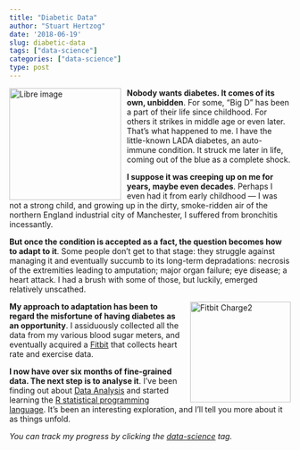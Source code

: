```yaml
---
title: "Diabetic Data"
author: "Stuart Hertzog"
date: '2018-06-19'
slug: diabetic-data
tags: ["data-science"]
categories: ["data-science"]
type: post
---
```


<img src="../../images/libre-180604.png" width=200 style="float: left; padding-right: 0.75em;" alt="Libre image" />

**Nobody wants diabetes. It comes of its own, unbidden**. For some, "Big D" has been a part of their life since childhood. For others it strikes in middle age or even later. That's what happened to me. I have the little-known LADA diabetes, an auto-immune condition. It struck me later in life, coming out of the blue as a complete shock.

**I suppose it was creeping up on me for years, maybe even decades**. Perhaps I even had it from early childhood --- I was not a strong child, and growing up in the dirty, smoke-ridden air of the northern England industrial city of Manchester, I suffered from bronchitis incessantly. 

**But once the condition is accepted as a fact, the question becomes how to adapt to it**. Some people don't get to that stage: they struggle against managing it and eventually succumb to its long-term depradations: necrosis of the extremities leading to amputation; major organ failure; eye disease; a heart attack. I had a brush with some of those, but luckily, emerged relatively unscathed.

<img src="../../images/charge2-black.png" width=180 style="float: right; padding-left: 0.75em;" alt="Fitbit Charge2" />

**My approach to adaptation has been to regard the misfortune of having diabetes as an opportunity**. I assiduously collected all the data from my various blood sugar meters, and eventually acquired a [Fitbit](https://www.fitbit.com/en-ca/charge2) that collects heart rate and exercise data.

**I now have over six months of fine-grained data. The next step is to analyse it**. I've been finding out about [Data Analysis](https://en.wikipedia.org/wiki/Data_analysis) and started learning the [R statistical programming language](https://r.stuzog.com/). It's been an interesting exploration, and I'll tell you more about it as things unfold.

*You can track my progress by clicking the [data-science](/tags/data-science) tag.*

